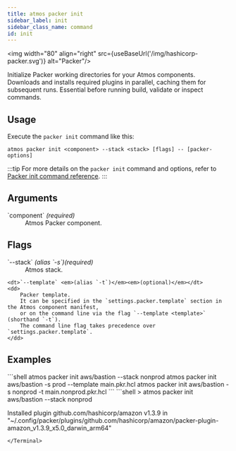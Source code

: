 ```yaml
---
title: atmos packer init
sidebar_label: init
sidebar_class_name: command
id: init
---
```



<img width="80" align="right" src={useBaseUrl('/img/hashicorp-packer.svg')} alt="Packer"/>

<Intro>
Initialize Packer working directories for your Atmos components. Downloads and installs required plugins in parallel, caching them for subsequent runs. Essential before running build, validate or inspect commands.
</Intro>

## Usage

Execute the `packer init` command like this:

```shell
atmos packer init <component> --stack <stack> [flags] -- [packer-options]
```

:::tip
For more details on the `packer init` command and options, refer to [Packer init command reference](https://developer.hashicorp.com/packer/docs/commands/init).
:::

## Arguments

<dl>
    <dt>`component` <em>(required)</em></dt>
    <dd>
        Atmos Packer component.
    </dd>
</dl>

## Flags

<dl>
    <dt>`--stack` <em>(alias `-s`)</em><em>(required)</em></dt>
    <dd>
        Atmos stack.
    </dd>

    <dt>`--template` <em>(alias `-t`)</em><em>(optional)</em></dt>
    <dd>
        Packer template.
        It can be specified in the `settings.packer.template` section in the Atmos component manifest,
        or on the command line via the flag `--template <template>` (shorthand `-t`).
        The command line flag takes precedence over `settings.packer.template`.
    </dd>
</dl>

## Examples

<Terminal>
```shell
atmos packer init aws/bastion --stack nonprod
atmos packer init aws/bastion -s prod --template main.pkr.hcl
atmos packer init aws/bastion -s nonprod -t main.nonprod.pkr.hcl
```
</Terminal>

<Terminal title="atmos packer init aws/bastion --stack nonprod">
```shell
> atmos packer init aws/bastion --stack nonprod

Installed plugin github.com/hashicorp/amazon v1.3.9 in "~/.config/packer/plugins/github.com/hashicorp/amazon/packer-plugin-amazon_v1.3.9_x5.0_darwin_arm64"
```
</Terminal>

